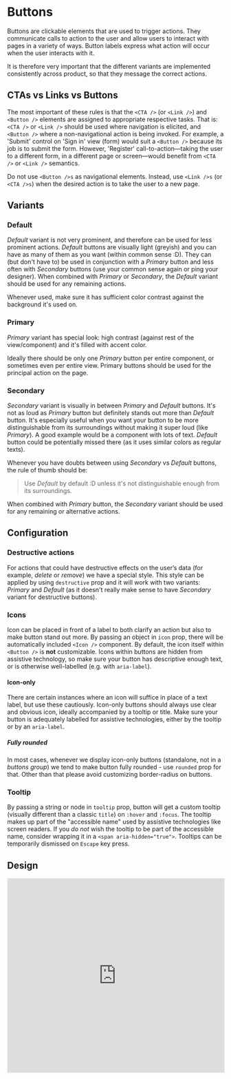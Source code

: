 # Buttons

Buttons are clickable elements that are used to trigger actions. 
They communicate calls to action to the user and allow users to interact with pages in a variety of ways. 
Button labels express what action will occur when the user interacts with it.

 It is therefore very important that the different variants are implemented consistently across product, 
 so that they message the correct actions.

## CTAs vs Links vs Buttons

The most important of these rules is that the `<CTA />` (or `<Link />`) and `<Button />` elements are assigned to appropriate respective tasks. 
That is: `<CTA />` or `<Link />` should be used where navigation is elicited, and `<Button />` where a non-navigational action is being invoked.
For example, a 'Submit' control on 'Sign in' view (form) would suit a `<Button />` because its job is to submit the form. 
However, 'Register' call-to-action—taking the user to a different form, in a different page or screen—would benefit from `<CTA />` or `<Link />` semantics.

Do not use `<Button />s` as navigational elements. Instead, use `<Link />s` (or `<CTA />s`) when the desired action is to take the user to a new page.

## Variants

### Default

_Default_ variant is not very prominent, and therefore can be used for less prominent actions.
_Default_ buttons are visually light (greyish) and you can have as many of them as you want (within common sense :D). 
They can (but don't have to) be used in conjunction with a _Primary_ button and less often with _Secondary_ buttons (use your common sense again or ping your designer).
When combined with _Primary_ or _Secondary_, the _Default_ variant should be used for any remaining actions.

Whenever used, make sure it has sufficient color contrast against the background it's used on.

### Primary

_Primary_ variant has special look: high contrast (against rest of the view/component) and it's filled with accent color. 

Ideally there should be only one _Primary_ button per entire component, or sometimes even per entire view.
Primary buttons should be used for the principal action on the page.

### Secondary

_Secondary_ variant is visually in between _Primary_ and _Default_ buttons. It's not as loud as _Primary_ button but definitely stands out more than _Default_ button.
It's especially useful when you want your button to be more distinguishable from its surroundings without making it super loud (like _Primary_). 
A good example would be a component with lots of text. _Default_ button could be potentially missed there (as it uses similar colors as regular texts).

Whenever you have doubts between using _Secondary_ vs _Default_ buttons, the rule of thumb should be:

> Use _Default_ by default :D unless it's not distinguishable enough from its surroundings.

When combined with _Primary_ button, the _Secondary_ variant should be used for any remaining or alternative actions.

## Configuration

### Destructive actions

For actions that could have destructive effects on the user’s data (for example, *delete* or *remove*) we have a special style.
This style can be applied by using `destructive` prop and it will work with two variants: _Primary_ and _Default_ (as it doesn't really make sense to have _Secondary_ variant for destructive buttons).

### Icons

Icon can be placed in front of a label to both clarify an action but also to make button stand out more.
By passing an object in `icon` prop, there will be automatically included `<Icon />` component.
By default, the icon itself within `<Button />` is **not** customizable. Icons within buttons are hidden from assistive technology, so make sure your button has descriptive enough text, or is otherwise well-labelled (e.g. with `aria-label`).

#### Icon-only

There are certain instances where an icon will suffice in place of a text label, but use these cautiously.
Icon-only buttons should always use clear and obvious icon, ideally accompanied by a tooltip or title. Make sure your button is adequately labelled for assistive technologies, either by the tooltip or by an `aria-label`.

##### Fully rounded

In most cases, whenever we display icon-only buttons (standalone, not in a *buttons group*) we tend to make button fully rounded - use `rounded` prop for that.
Other than that please avoid customizing border-radius on buttons.

### Tooltip

By passing a string or node in `tooltip` prop, button will get a custom tooltip (visually different than a classic `title`) on `:hover` and `:focus`. The tooltip makes up part of the "accessible name" used by assistive technologies like screen readers. If you _do not_ wish the tooltip to be part of the accessible name, consider wrapping it in a `<span aria-hidden="true">`. Tooltips can be temporarily dismissed on `Escape` key press.

## Design

<iframe style="border: 1px solid rgba(0, 0, 0, 0.1);" width="100%" height="450" src="https://www.figma.com/embed?embed_host=share&url=https%3A%2F%2Fwww.figma.com%2Ffile%2FgHpwugeu9jFGW4d9u3ReuR%2FCrayons%3Fnode-id%3D1%253A29" allowfullscreen></iframe>
